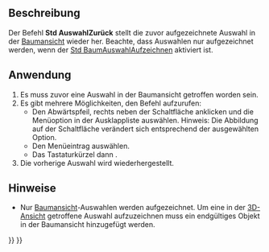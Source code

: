 <languages/>

{{Docnav/de
|[[Std_TreeSelection/de|BaumAnsichtSelektion]]
|[[Std_SelForward/de|AuswahlVorwärts]]
|[[Std_View_Menu/de|Std Menü Ansicht]]
|IconL=Std_TreeSelection.svg
|IconR=Std_SelForward.svg
|IconC=Freecad.svg
}}

{{GuiCommand/de
|Name=Std SelBack
|Name=Std AuswahlZurück
|MenuLocation=Ansicht → Baumansicht-Aktionen → Auswahl zurück
|Workbenches=All
|Shortcut={{KEY|S}} {{KEY|B}}
|Version=0.19
|SeeAlso=[[Std_SelForward/de|Std AuswahlVorwärts]]
}}

<span id="Description"></span>
==Beschreibung==

Der Befehl '''Std AuswahlZurück''' stellt die zuvor aufgezeichnete Auswahl in der [[Tree_View/de|Baumansicht]] wieder her. Beachte, dass Auswahlen nur aufgezeichnet werden, wenn der [[Std_TreeRecordSelection/de|Std BaumAuswahlAufzeichnen]] aktiviert ist.

<span id="Usage"></span>
==Anwendung==

# Es muss zuvor eine Auswahl in der Baumansicht getroffen worden sein.
# Es gibt mehrere Möglichkeiten, den Befehl aufzurufen:
#* Den Abwärtspfeil, rechts neben der Schaltfläche {{Button|[[Image:Std_TreeSyncView.svg|16px]]}} anklicken und die Menüoption {{MenuCommand|[[Image:Std_SelBack.svg|16px]] Rückwärts}} in der Ausklappliste auswählen. Hinweis: Die Abbildung auf der Schaltfläche verändert sich entsprechend der ausgewählten Option.
#* Den Menüeintrag {{MenuCommand|Ansicht → Baumansicht-Aktionen → [[Image:Std_SelBack.svg|16px]] Rückwärts}} auswählen.
#* Das Tastaturkürzel {{KEY|S}} dann {{KEY|B}}.
# Die vorherige Auswahl wird wiederhergestellt.

<span id="Notes"></span>
==Hinweise==

* Nur [[Tree_View/de|Baumansicht]]-Auswahlen werden aufgezeichnet. Um eine in der [[3D_View/de|3D-Ansicht]] getroffene Auswahl aufzuzeichnen muss ein endgültiges Objekt in der Baumansicht hinzugefügt werden.


{{Docnav/de
|[[Std_TreeSelection/de|BaumAnsichtSelektion]]
|[[Std_SelForward/de|AuswahlVorwärts]]
|[[Std_View_Menu/de|Std Menü Ansicht]]
|IconL=Std_TreeSelection.svg
|IconR=Std_SelForward.svg
|IconC=Freecad.svg
}}

{{Std_Base_navi{{#translation:}}}}
{{Userdocnavi{{#translation:}}}}